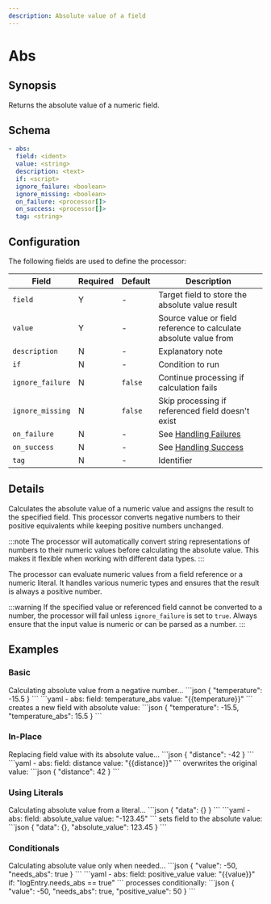 ```yaml
---
description: Absolute value of a field
---
```


# Abs

## Synopsis

Returns the absolute value of a numeric field.

## Schema

```yaml {2-3}
- abs:
  field: <ident>
  value: <string>
  description: <text>
  if: <script>
  ignore_failure: <boolean>
  ignore_missing: <boolean>
  on_failure: <processor[]>
  on_success: <processor[]>
  tag: <string>
```

## Configuration

The following fields are used to define the processor:

|Field|Required|Default|Description|
|---|---|---|---|
|`field`|Y|-|Target field to store the absolute value result|
|`value`|Y|-|Source value or field reference to calculate absolute value from|
|`description`|N|-|Explanatory note|
|`if`|N|-|Condition to run|
|`ignore_failure`|N|`false`|Continue processing if calculation fails|
|`ignore_missing`|N|`false`|Skip processing if referenced field doesn't exist|
|`on_failure`|N|-|See [Handling Failures](../handling-failures.mdx)|
|`on_success`|N|-|See [Handling Success](../handling-success.mdx)|
|`tag`|N|-|Identifier|

## Details

Calculates the absolute value of a numeric value and assigns the result to the specified field. This processor converts negative numbers to their positive equivalents while keeping positive numbers unchanged.

:::note
The processor will automatically convert string representations of numbers to their numeric values before calculating the absolute value. This makes it flexible when working with different data types.
:::

The processor can evaluate numeric values from a field reference or a numeric literal. It handles various numeric types and ensures that the result is always a positive number.

:::warning
If the specified value or referenced field cannot be converted to a number, the processor will fail unless `ignore_failure` is set to `true`. Always ensure that the input value is numeric or can be parsed as a number.
:::

## Examples

### Basic

<ExampleGrid>
  <CommentCol>
    Calculating absolute value from a negative number...
  </CommentCol>
  <CodeCol>
    ```json
    {
      "temperature": -15.5
    }
    ```
    ```yaml
    - abs:
      field: temperature_abs
      value: "{{temperature}}"
    ```
  </CodeCol>
  <CommentCol>
    creates a new field with absolute value:
  </CommentCol>
  <CodeCol>
    ```json
    {
      "temperature": -15.5,
      "temperature_abs": 15.5
    }
    ```
  </CodeCol>
</ExampleGrid>

### In-Place

<ExampleGrid>
  <CommentCol>
    Replacing field value with its absolute value...
  </CommentCol>
  <CodeCol>
    ```json
    {
      "distance": -42
    }
    ```
    ```yaml
    - abs:
      field: distance
      value: "{{distance}}"
    ```
  </CodeCol>
  <CommentCol>
    overwrites the original value:
  </CommentCol>
  <CodeCol>
    ```json
    {
      "distance": 42
    }
    ```
  </CodeCol>
</ExampleGrid>

### Using Literals

<ExampleGrid>
  <CommentCol>
    Calculating absolute value from a literal...
  </CommentCol>
  <CodeCol>
    ```json
    {
      "data": {}
    }
    ```
    ```yaml
    - abs:
      field: absolute_value
      value: "-123.45"
    ```
  </CodeCol>
  <CommentCol>
    sets field to the absolute value:
  </CommentCol>
  <CodeCol>
    ```json
    {
      "data": {},
      "absolute_value": 123.45
    }
    ```
  </CodeCol>
</ExampleGrid>

### Conditionals

<ExampleGrid>
  <CommentCol>
    Calculating absolute value only when needed...
  </CommentCol>
  <CodeCol>
    ```json
    {
      "value": -50,
      "needs_abs": true
    }
    ```
    ```yaml
    - abs:
      field: positive_value
      value: "{{value}}"
      if: "logEntry.needs_abs == true"
    ```
  </CodeCol>
  <CommentCol>
    processes conditionally:
  </CommentCol>
  <CodeCol>
    ```json
    {
      "value": -50,
      "needs_abs": true,
      "positive_value": 50
    }
    ```
  </CodeCol>
</ExampleGrid>
